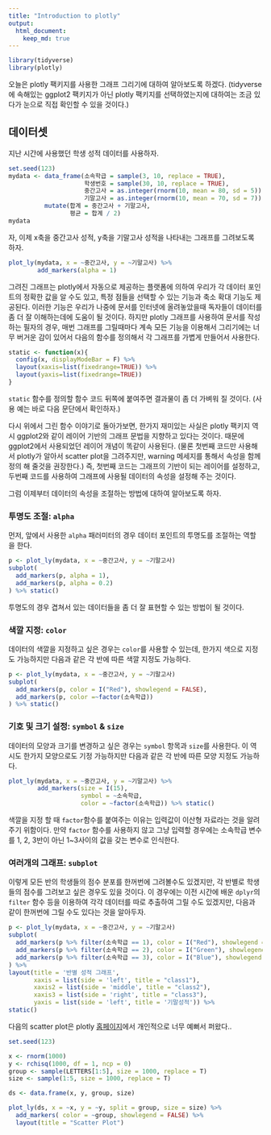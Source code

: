 ```yaml
---
title: "Introduction to plotly"
output:
  html_document:  
    keep_md: true
---
```



```r
library(tidyverse)
library(plotly)
```

오늘은 plotly 팩키지를 사용한 그래프 그리기에 대하여 알아보도록 하겠다. (tidyverse에 속해있는 ggplot2 팩키지가 아닌 plotly 팩키지를 선택하였는지에 대하여는 조금 있다가 눈으로 직접 확인할 수 있을 것이다.)

## 데이터셋

지난 시간에 사용했던 학생 성적 데이터를 사용하자. 
```r
set.seed(123)
mydata <- data_frame(소속학급 = sample(3, 10, replace = TRUE),
                     학생번호 = sample(30, 10, replace = TRUE),
                     중간고사 = as.integer(rnorm(10, mean = 80, sd = 5)),
                     기말고사 = as.integer(rnorm(10, mean = 70, sd = 7))) %>% 
          mutate(합계 = 중간고사 + 기말고사,
                 평균 = 합계 / 2)
mydata
```

자, 이제 x축을 중간고사 성적, y축을 기말고사 성적을 나타내는 그래프를 그려보도록 하자.

```r
plot_ly(mydata, x = ~중간고사, y = ~기말고사) %>% 
        add_markers(alpha = 1)
```
그려진 그래프는 plotly에서 자동으로 제공하는 플랫폼에 의하여 우리가 각 데이터 포인트의 정확한 값을 알 수도 있고, 특정 점들을 선택할 수 있는 기능과 축소 확대 기능도 제공된다. 이러한 기능은 우리가 나중에 문서를 인터넷에 올려놓았을때 독자들이 데이터를 좀 더 잘 이해하는데에 도움이 될 것이다. 하지만 plotly 그래프를 사용하여 문서를 작성하는 필자의 경우, 매번 그래프를 그릴때마다 계속 모든 기능을 이용해서 그리기에는 너무 버거운 감이 있어서 다음의 함수를 정의해서 각 그래프를 가볍게 만들어서 사용한다.

```r
static <- function(x){
  config(x, displayModeBar = F) %>%
  layout(xaxis=list(fixedrange=TRUE)) %>%
  layout(yaxis=list(fixedrange=TRUE))
}
```

`static` 함수를 정의할 함수 코드 뒤쪽에 붙여주면 결과물이 좀 더 가벼워 질 것이다. (사용 예는 바로 다음 문단에서 확인하자.)

다시 위에서 그린 함수 이야기로 돌아가보면, 한가지 재미있는 사실은 plotly 팩키지 역시 ggplot2와 같이 레이어 기반의 그래프 문법을 지향하고 있다는 것이다. 때문에 ggplot2에서 사용되었던 레이어 개념이 똑같이 사용된다. (물론 첫번째 코드만 사용해서 plotly가 알아서 scatter plot을 그려주지만, warning 메세지를 통해서 속성을 함께 정의 해 줄것을 권장한다.) 즉, 첫번째 코드는 그래프의 기반이 되는 레이어를 설정하고, 두번째 코드를 사용하여 그래프에 사용될 데이터의 속성을 설정해 주는 것이다.

그럼 이제부터 데이터의 속성을 조절하는 방법에 대하여 알아보도록 하자. 

### 투명도 조절: `alpha`

먼저, 앞에서 사용한 `alpha` 패러미터의 경우 데이터 포인트의 투명도를 조절하는 역할을 한다.

```r
p <- plot_ly(mydata, x = ~중간고사, y = ~기말고사)
subplot(
  add_markers(p, alpha = 1),
  add_markers(p, alpha = 0.2)
) %>% static()
```

투명도의 경우 겹쳐서 있는 데이터들을 좀 더 잘 표현할 수 있는 방법이 될 것이다.

### 색깔 지정: `color`

데이터의 색깔을 지정하고 싶은 경우는 `color`를 사용할 수 있는데, 한가지 색으로 지정도 가능하지만 다음과 같은 각 반에 따른 색깔 지정도 가능하다.

```r
p <- plot_ly(mydata, x = ~중간고사, y = ~기말고사)
subplot(
  add_markers(p, color = I("Red"), showlegend = FALSE),
  add_markers(p, color =~factor(소속학급))
) %>% static()
```

### 기호 및 크기 설정: `symbol` & `size`

데이터의 모양과 크기를 변경하고 싶은 경우는 `symbol` 항목과 `size`를 사용한다. 이 역시도 한가지 모양으로도 기정 가능하지만 다음과 같은 각 반에 따른 모양 지정도 가능하다.

```r
plot_ly(mydata, x = ~중간고사, y = ~기말고사) %>% 
        add_markers(size = I(15),
                    symbol = ~소속학급,
                    color = ~factor(소속학급)) %>% static()
```

색깔을 지정 할 때 `factor`함수를 붙여주는 이유는 입력값이 이산형 자료라는 것을 알려주기 위함이다. 만약 `factor` 함수를 사용하지 않고 그냥 입력할 경우에는 소속학급 변수를 1, 2, 3반이 아닌 1~3사이의 값을 갖는 변수로 인식한다. 

### 여러개의 그래프: `subplot`

이렇게 모든 반의 학생들의 점수 분포를 한꺼번에 그려볼수도 있겠지만, 각 반별로 학생들의 점수를 그려보고 싶은 경우도 있을 것이다. 이 경우에는 이전 시간에 배운 `dplyr`의 `filter` 함수 등을 이용하여  각각 데이터를 따로 추출하여 그릴 수도 있겠지만, 다음과 같이 한꺼번에 그릴 수도 있다는 것을 알아두자.

```r
p <- plot_ly(mydata, x = ~중간고사, y = ~기말고사)
subplot(
  add_markers(p %>% filter(소속학급 == 1), color = I("Red"), showlegend = FALSE),
  add_markers(p %>% filter(소속학급 == 2), color = I("Green"), showlegend = FALSE), 
  add_markers(p %>% filter(소속학급 == 3), color = I("Blue"), showlegend = FALSE)
) %>%
layout(title = '반별 성적 그래프',
       xaxis = list(side = 'left', title = "class1"),
       xaxis2 = list(side = 'middle', title = "class2"),
       xaxis3 = list(side = 'right', title = "class3"),
       yaxis = list(side = 'left', title = '기말성적')) %>%
static()
```

다음의 scatter plot은 plotly [홈페이지](https://plot.ly/r/)에서 개인적으로 너무 예뻐서 퍼왔다..

```r
set.seed(123)

x <- rnorm(1000)
y <- rchisq(1000, df = 1, ncp = 0)
group <- sample(LETTERS[1:5], size = 1000, replace = T)
size <- sample(1:5, size = 1000, replace = T)

ds <- data.frame(x, y, group, size)

plot_ly(ds, x = ~x, y = ~y, split = group, size = size) %>%
  add_markers( color = ~group, showlegend = FALSE) %>% 
  layout(title = "Scatter Plot")
```

